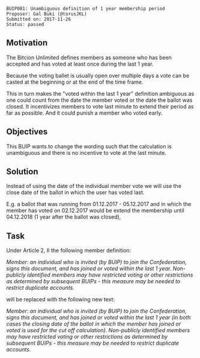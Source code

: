 <pre>
BUIP081: Unambiguous definition of 1 year membership period
Proposer: Gal Buki (@torusJKL)
Submitted on: 2017-11-26
Status: passed
</pre>

==Motivation==
The Bitcion Unlimited defines members as someone who has been accepted and has voted at least once during the last 1 year.

Because the voting ballet is usually open over multiple days a vote can be casted at the beginning or at the end of the time frame.

This in turn makes the "voted within the last 1 year" definition ambiguous as one could count from the date the member voted or the date the ballot was closed.
It incentivizes members to vote last minute to extend their period as far as possible. And it could punish a member who voted early.

==Objectives==
This BUIP wants to change the wording such that the calculation is unambiguous and there is no incentive to vote at the last minute.

==Solution==
Instead of using the date of the individual member vote we will use the close date of the ballot in which the user has voted last.

E.g. a ballot that was running from 01.12.2017 - 05.12.2017 and in which the member has voted on 02.12.2017 would be extend the membership until 04.12.2018 (1 year after the ballot was closed),

==Task==
Under Article 2, II the following member definition:

''Member: an individual who is invited (by BUIP) to join the Confederation, signs this document, and has joined or voted within the last 1 year. Non-publicly identified members may have restricted voting or other restrictions as determined by subsequent BUIPs - this measure may be needed to restrict duplicate accounts.''

will be replaced with the following new text:

''Member: an individual who is invited (by BUIP) to join the Confederation, signs this document, and has joined or voted within the last 1 year (in both cases the closing date of the ballot in which the member has joined or voted is used for the cut off calculation). Non-publicly identified members may have restricted voting or other restrictions as determined by subsequent BUIPs - this measure may be needed to restrict duplicate accounts.''
